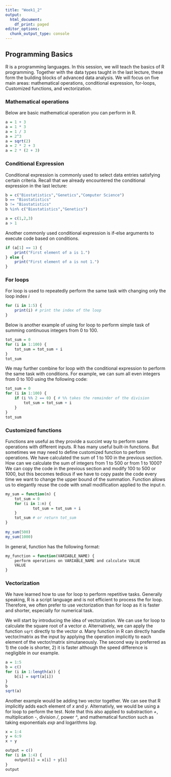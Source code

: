```yaml
---
title: "Week1_2"
output:
  html_document:
    df_print: paged
editor_options: 
  chunk_output_type: console
---
```


## Programming Basics

R is a programming languages. In this session, we will teach the basics of R programming. Together with the data types taught in the last lecture, these form the building blocks of advanced data analysis. We will focus on five main areas: mathematical operations, conditional expression, for-loops, Customized functions, and vectorization.

### Mathematical operations

Below are basic mathematical operation you can perform in R.

```r
a = 1 + 3
a = 1 * 3
a = 1 / 3
a = 2^3
a = sqrt(2)
a = 2 * 2 + 3
a = 2 * (2 + 3)
```

### Conditional Expression

Conditional expression is commonly used to select data entries satisfying certain criteria. Recall that we already encountered the conditional expression in the last lecture:

```r
b = c("Biostatistics","Genetics","Computer Science")
b == "Biostatistics"
b != "Biostatistics"
b %in% c("Biostatistics","Genetics")

a = c(1,2,3)
a > 1
```

Another commonly used conditional expression is if-else arguments to execute code based on conditions. 

```r
if (a[1] == 1) {
    print("First element of a is 1.")
} else {
    print("First element of a is not 1.")
}
```

### For loops

For loop is used to repeatedly perform the same task with changing only the loop index $i$

```r
for (i in 1:5) {
    print(i) # print the index of the loop
}
```

Below is another example of using for loop to perform simple task of summing continuous integers from 0 to 100.

```r
tot_sum = 0
for (i in 1:100) {
    tot_sum = tot_sum + i
}
tot_sum
```

We may further combine for loop with the conditional expression to perform the same task with conditions. For example, we can sum all even integers from 0 to 100 using the following code:

```r
tot_sum = 0
for (i in 1:100) {
    if (i %% 2 == 0) { # %% takes the remainder of the division
        tot_sum = tot_sum + i
    }
}
tot_sum
```

### Customized functions

Functions are useful as they provide a succint way to perform same operations with different inputs. R has many useful built-in functions. But sometimes we may need to define customized function to perform operations. We have calculated the sum of 1 to 100 in the previous section. How can we calculate the sum of integers from 1 to 500 or from 1 to 1000? We can copy the code in the previous section and modify 100 to 500 or 1000, but this becomes tedious if we have to copy paste the code every time we want to change the upper bound of the summation. Function allows us to elegantly reuse the code with small modification applied to the input $n$.

```r
my_sum = function(n) {
    tot_sum = 0
    for (i in 1:n) {
            tot_sum = tot_sum + i
    }
    tot_sum # or return tot_sum
}
    
my_sum(500)
my_sum(1000)
```

In general, function has the following format:

```r
my_function = function(VARIABLE_NAME) {
    perform operations on VARIABLE_NAME and calculate VALUE
    VALUE 
}
```

### Vectorization

We have learned how to use for loop to perform repetitive tasks. Generally speaking, R is a script language and is not efficient to process the for loop. Therefore, we often prefer to use vectorization than for loop as it is faster and shorter, especially for numerical task. 

We will start by introducing the idea of vectorization. We can use for loop to calculate the square root of a vector $a$. Alternatively, we can apply the function `sqrt` directly to the vector $a$. Many function in R can directly handle vector/matrix as the input by applying the operation implicitly to each element of the vector/matrix simutaneously. The second way is preferred as 1) the code is shorter, 2) it is faster although the speed difference is negligible in our example.

```r
a = 1:5
b = c()
for (i in 1:length(a)) {
    b[i] = sqrt(a[i])
}
b
sqrt(a)
```

Another example would be adding two vector together. We can see that R implicitly adds each element of $x$ and $y$. Alternativly, we would be using a for loop to perform the test. Note that this also applied to substraction *+*, multiplication *-*, division */*, power *^*, and mathematical function such as taking exponentials *exp* and logarithms *log*. 

```r
x = 1:4
y = 6:9
x + y

output = c()
for (i in 1:4) {
    output[i] = x[i] + y[i]
}
output
```







